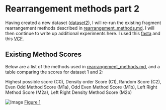 Rearrangement methods part 2
========================================================

Having created a new dataset ([dataset2](https://github.com/edwardchalstrey1/fragmented_genome_with_snps/blob/master/writeup/dataset2.md)), I will re-run the existing fragment rearrangement methods described in [rearrangement_methods.md](https://github.com/edwardchalstrey1/fragmented_genome_with_snps/blob/master/writeup/rearrangement_methods.md). I will then continue to write up additional experiments here. I used this [fasta](https://github.com/edwardchalstrey1/fragmented_genome_with_snps/blob/master/fasta_vcf_d2/frags_shuffled.fasta) and this [VCF](https://github.com/edwardchalstrey1/fragmented_genome_with_snps/blob/master/fasta_vcf_d2/snps.vcf).

Existing Method Scores
----------------------

Below are a list of the methods used in [rearrangement_methods.md](https://github.com/edwardchalstrey1/fragmented_genome_with_snps/blob/master/writeup/rearrangement_methods.md), and a table comparing the scores for dataset 1 and 2:

Highest possible score (C0), Density order Score (C1), Random Score (C2), Even Odd Method Score (M1a), Odd Even Method Score (M1b), Left Right Method Score (M2a), Left Right Density Method Score (M2b)

![Image](https://github.com/edwardchalstrey1/fragmented_genome_with_snps/blob/master/figures/dataset_scores_table.png)
[Figure 1](https://github.com/edwardchalstrey1/fragmented_genome_with_snps/blob/master/figures/dataset_scores_table.png?raw=true)